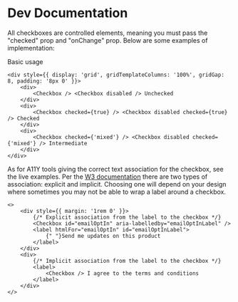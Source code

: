 # Dev Documentation

All checkboxes are controlled elements, meaning you must pass the "checked" prop and "onChange" prop. Below are some examples of implementation:

Basic usage

```tsx
<div style={{ display: 'grid', gridTemplateColumns: '100%', gridGap: 8, padding: '8px 0' }}>
    <div>
        <Checkbox /> <Checkbox disabled /> Unchecked
    </div>
    <div>
        <Checkbox checked={true} /> <Checkbox disabled checked={true} /> Checked
    </div>
    <div>
        <Checkbox checked={'mixed'} /> <Checkbox disabled checked={'mixed'} /> Intermediate
    </div>
</div>
```

As for A11Y tools giving the correct text association for the checkbox, see the live examples. Per the <a href="https://www.w3.org/TR/html401/interact/forms.html#edef-LABEL" target="_blank">W3 documentation</a> there are two types of association: explicit and implicit. Choosing one will depend on your design where sometimes you may not be able to wrap a label around a checkbox. 

```tsx
<>
    <div style={{ margin: '1rem 0' }}>
        {/* Explicit association from the label to the checkbox */}
        <Checkbox id="emailOptIn" aria-labelledby="emailOptInLabel" />
        <label htmlFor="emailOptIn" id="emailOptInLabel">
            {" "}Send me updates on this product
        </label>
    </div>
    <div>
        {/* Implicit association from the label to the checkbox */}
        <label>
            <Checkbox /> I agree to the terms and conditions
        </label>
    </div>
</>
```
